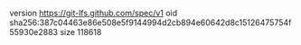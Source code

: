 version https://git-lfs.github.com/spec/v1
oid sha256:387c04463e86e508e5f9144994d2cb894e60642d8c15126475754f55930e2883
size 118618
